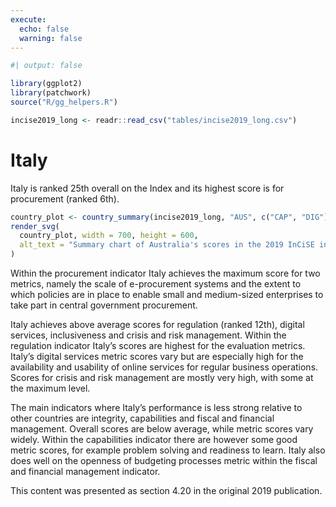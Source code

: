 ```yaml
---
execute:
  echo: false
  warning: false
---
```


<!-- DO NOT EDIT THIS FILE --->
<!-- AUTO GENERATED FROM r/generate_country_qmd.r --->

```r
#| output: false

library(ggplot2)
library(patchwork)
source("R/gg_helpers.R")

incise2019_long <- readr::read_csv("tables/incise2019_long.csv")

```

# Italy {#sec-country-ita .unnumbered}

:::{.lead}
Italy is ranked 25th overall on the Index and its highest score is for
procurement (ranked 6th).
:::

```r
country_plot <- country_summary(incise2019_long, "AUS", c("CAP", "DIG"))
render_svg(
  country_plot, width = 700, height = 600,
  alt_text = "Summary chart of Australia's scores in the 2019 InCiSE index."
)
```

Within the procurement indicator Italy achieves the maximum score for two
metrics, namely the scale of e-procurement systems and the extent to which
policies are in place to enable small and medium-sized enterprises to take
part in central government procurement.

Italy achieves above average scores for regulation (ranked 12th), digital
services, inclusiveness and crisis and risk management. Within the regulation
indicator Italy's scores are highest for the evaluation metrics. Italy's
digital services metric scores vary but are especially high for the
availability and usability of online services for regular business operations.
Scores for crisis and risk management are mostly very high, with some at the
maximum level.

The main indicators where Italy's performance is less strong relative to other
countries are integrity, capabilities and fiscal and financial management.
Overall scores are below average, while metric scores vary widely. Within the
capabilities indicator there are however some good metric scores, for example
problem solving and readiness to learn. Italy also does well on the openness of
budgeting processes metric within the fiscal and financial management indicator.

::: {.callout-note .crf title="Cross-referencing note" icon="false"}
This content was presented as section 4.20 in the original 2019 publication.
:::
